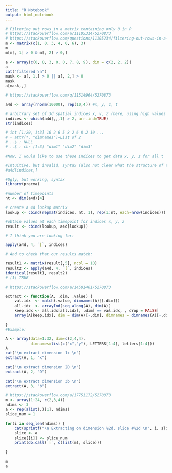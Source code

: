```yaml
---
title: "R Notebook"
output: html_notebook
---
```



```r
# Filtering out rows in a matrix containing only 0 in R
# https://stackoverflow.com/a/11105314/5270873
# https://stackoverflow.com/questions/11105234/filtering-out-rows-in-a-matrix-containing-only-0-in-r
m <- matrix(c(1, 0, 3, 4, 0, 6), 3)
m
m[m[, 1] > 0 & m[, 2] > 0,]

```



```r
a <- array(c(0, 0, 3, 0, 0, 7, 8, 9), dim = c(2, 2, 2))
a
cat("filtered \n")
mask <- a[, 1,] > 0 || a[, 2,] > 0
mask
a[mask,,]
```


```r
# https://stackoverflow.com/q/11514964/5270873

a4d <- array(rnorm(10000), rep(10,4)) #x, y, z, t

# arbitrary set of 3d spatial indices x, y, z (here, using high values at first timepoint)
indices <- which(a4d[,,,1] > 2, arr.ind=TRUE)
str(indices)

# int [1:20, 1:3] 10 2 6 5 8 2 6 8 2 10 ...
# - attr(*, "dimnames")=List of 2
# ..$ : NULL
# ..$ : chr [1:3] "dim1" "dim2" "dim3"

#Now, I would like to use these indices to get data x, y, z for all t

#Intuitive, but invalid, syntax (also not clear what the structure of the data would be)
#a4d[indices,]

#Ugly, but working, syntax
library(pracma)

#number of timepoints
nt <- dim(a4d)[4]

# create a 4d lookup matrix
lookup <- cbind(repmat(indices, nt, 1), rep(1:nt, each=nrow(indices)))

#obtain values at each timepoint for indices x, y, z
result <- cbind(lookup, a4d[lookup])
```


```r
# I think you are looking for:

apply(a4d, 4, `[`, indices)

# And to check that our results match:

result1 <- matrix(result[,5], ncol = 10)
result2 <- apply(a4d, 4, `[`, indices)
identical(result1, result2)
# [1] TRUE
```




```r
# https://stackoverflow.com/a/14501461/5270873

extract <- function(A, .dim, .value) {
    val.idx  <- match(.value, dimnames(A)[[.dim]])
    all.idx  <- arrayInd(seq_along(A), dim(A))
    keep.idx <- all.idx[all.idx[, .dim] == val.idx, , drop = FALSE]
    array(A[keep.idx], dim = dim(A)[-.dim], dimnames = dimnames(A)[-.dim])

}
#Example:

A <- array(data=1:32, dim=c(2,4,4),
           dimnames=list(c("x","y"), LETTERS[1:4], letters[1:4]))
A
cat("\n extract dimension 1x \n")
extract(A, 1, "x")

cat("\n extract dimension 2D \n")
extract(A, 2, "D")

cat("\n extract dimension 3b \n")
extract(A, 3, "b")
```





```r
# https://stackoverflow.com/a/17751172/5270873
m <- array(1:24, c(2,3,4))
ndims <- 3
a <- rep(alist(,)[1], ndims)
slice_num = 1

for(i in seq_len(ndims)) {
    cat(sprintf("\n Extracting on dimension %2d, slice #%2d \n", i, slice_num))
    slice <- a
    slice[[i]] <- slice_num
    print(do.call(`[`, c(list(m), slice)))
    
}
```


```r
m
a
```

